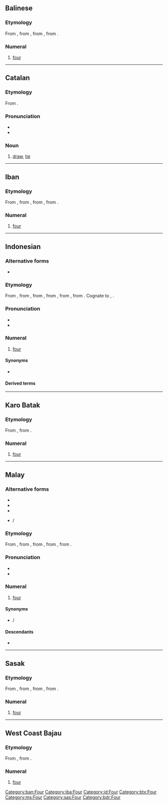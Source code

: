 {{also|ĕmpat}}
==Balinese==

===Etymology===
From {{inh|ban|poz-mcm-pro|*əmpat}}, from {{inh|ban|poz-msa-pro|*əmpat}}, from {{inh|ban|poz-pro|*əpat}}, from {{inh|ban|map-pro|*Səpat}}.

===Numeral===
{{head|ban|numeral|cat2=cardinal numbers}}

# [[four]]

[[Category:ban:Four]]

----

==Catalan==

===Etymology===
From {{m|ca|empatar}}.

===Pronunciation===
* {{ca-IPA}}
* {{rhymes|ca|at}}

===Noun===
{{ca-noun|m}}

# [[draw]], [[tie]] {{q|not a win nor a loss}}

----

==Iban==

===Etymology===
From {{inh|iba|poz-mcm-pro|*əmpat}}, from {{inh|iba|poz-msa-pro|*əmpat}}, from {{inh|iba|poz-pro|*əpat}}, from {{inh|iba|map-pro|*Səpat}}.

===Numeral===
{{head|iba|numeral|cat2=cardinal numbers}}

# [[four]]

[[Category:iba:Four]]

----

==Indonesian==
{{cardinalbox|id|3|4|5|tiga|lima|ord=keempat}}

===Alternative forms===
* {{alter|id|pat}}

===Etymology===
From {{inh|id|ms|empat}}, from {{inh|id|poz-mly-pro|*əmpat}}, from {{inh|id|poz-mcm-pro|*əmpat}}, from {{inh|id|poz-msa-pro|*əmpat}}, from {{inh|id|poz-pro|*əpat}}, from {{inh|id|map-pro|*Səpat}}. Cognate to {{cog|fj|va}}, {{cog|rar|ā}}.

===Pronunciation===
* {{IPA|id|/əm.pat/}}
* {{audio|id|Id-empat.ogg|audio}}

===Numeral===
{{head|id|numeral|cat2=cardinal numbers}}

# [[four]]
#: {{ux|id|Tujuh kurang '''empat''' sama dengan tiga.|Seven minus '''four''' equals three.}}

====Synonyms====
* {{l|id|catur}}

====Derived terms====
{{der4|id|title=Terms derived from ''empat''
| berempat
| memperempat
| perempatan
| seperempat
| empat mata
}}

[[Category:id:Four]]

----

==Karo Batak==

===Etymology===
From {{inh|btx|poz-pro|*əpat}}, from {{inh|btx|map-pro|*Səpat}}.

===Numeral===
{{head|btx|numeral|cat2=cardinal numbers}}

# [[four]]

[[Category:btx:Four]]

----

==Malay==
{{cardinalbox|ms|3|4|5|tiga|lima|ord=keempat}}

===Alternative forms===
* {{l|ms|ĕmpat}}
* {{l|ms|ampat}}
* {{l|ms|ămpat}}
* {{l|ms|pat}} / {{l|ms|ڤت|sc=Arab}}

===Etymology===
From {{inh|ms|poz-mly-pro|*əmpat}}, from {{inh|ms|poz-mcm-pro|*əmpat}}, from {{inh|ms|poz-msa-pro|*əmpat}}, from {{inh|ms|poz-pro|*əpat}}, from {{inh|ms|map-pro|*Səpat}}.

===Pronunciation===
* {{IPA|ms|/əmpat/}}
* {{rhymes|ms|əmpat|pat|at}}

===Numeral===
{{ms-num|j=امڤت}}

# {{lb|ms|cardinal}} [[four]]

====Synonyms====
* {{l|ms|catur}} / {{l|ms|چاتور|sc=Arab}}

====Descendants====
* {{desc|id|empat}}

[[Category:ms:Four]]

----

==Sasak==

===Etymology===
From {{inh|sas|poz-mcm-pro|*əmpat}}, from {{inh|sas|poz-msa-pro|*əmpat}}, from {{inh|sas|poz-pro|*əpat}}, from {{inh|sas|map-pro|*Səpat}}.

===Numeral===
{{head|sas|numeral|cat2=cardinal numbers}}

# [[four]]

[[Category:sas:Four]]

----

==West Coast Bajau==

===Etymology===
From {{inh|bdr|poz-pro|*əpat}}, from {{inh|bdr|map-pro|*Səpat}}.

===Numeral===
{{head|bdr|numeral|cat2=cardinal numbers}}

# [[four]]

[[Category:bdr:Four]]